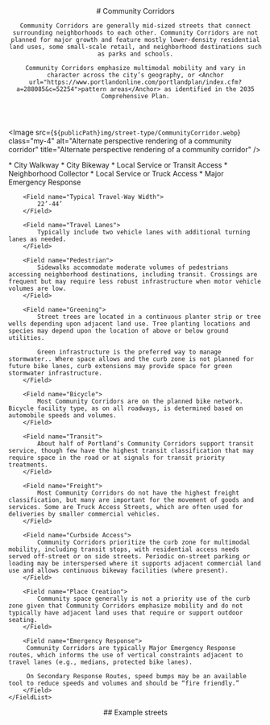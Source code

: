 

<header class="prose-lg">
    # Community Corridors

    Community Corridors are generally mid-sized streets that connect surrounding neighborhoods to each other. Community Corridors are not planned for major growth and feature mostly lower-density residential land uses, some small-scale retail, and neighborhood destinations such as parks and schools.

    Community Corridors emphasize multimodal mobility and vary in character across the city’s geography, or <Anchor url="https://www.portlandonline.com/portlandplan/index.cfm?a=288085&c=52254">pattern areas</Anchor> as identified in the 2035 Comprehensive Plan.

</header>

<Image
    src={`${publicPath}img/street-type/CommunityCorridor.webp`}
    class="my-4"
    alt="Alternate perspective rendering of a community corridor"
    title="Alternate perspective rendering of a community corridor"
/>
<section class="mt-8 prose">
    <FieldList class="gap-4">
        <Field name="Typical Street Classification">
            * City Walkway 
            * City Bikeway 
            * Local Service or Transit Access 
            * Neighborhood Collector 
            * Local Service or Truck Access 
            * Major Emergency Response
        </Field>

        <Field name="Typical Travel-Way Width">
            22’-44’
        </Field>

        <Field name="Travel Lanes">
            Typically include two vehicle lanes with additional turning lanes as needed.
        </Field>

        <Field name="Pedestrian">
            Sidewalks accommodate moderate volumes of pedestrians accessing neighborhood destinations, including transit. Crossings are frequent but may require less robust infrastructure when motor vehicle volumes are low.
        </Field>

        <Field name="Greening">
            Street trees are located in a continuous planter strip or tree wells depending upon adjacent land use. Tree planting locations and species may depend upon the location of above or below ground utilities.

            Green infrastructure is the preferred way to manage stormwater.. Where space allows and the curb zone is not planned for future bike lanes, curb extensions may provide space for green stormwater infrastructure.
        </Field>

        <Field name="Bicycle">
            Most Community Corridors are on the planned bike network. Bicycle facility type, as on all roadways, is determined based on automobile speeds and volumes.
        </Field>

        <Field name="Transit">
            About half of Portland’s Community Corridors support transit service, though few have the highest transit classification that may require space in the road or at signals for transit priority treatments.
        </Field>

        <Field name="Freight">
            Most Community Corridors do not have the highest freight classification, but many are important for the movement of goods and services. Some are Truck Access Streets, which are often used for deliveries by smaller commercial vehicles.
        </Field>

        <Field name="Curbside Access">
            Community Corridors prioritize the curb zone for multimodal mobility, including transit stops, with residential access needs served off-street or on side streets. Periodic on-street parking or loading may be interspersed where it supports adjacent commercial land use and allows continuous bikeway facilities (where present).
        </Field>

        <Field name="Place Creation">
            Community space generally is not a priority use of the curb zone given that Community Corridors emphasize mobility and do not typically have adjacent land uses that require or support outdoor seating.
        </Field>

        <Field name="Emergency Response">
         Community Corridors are typically Major Emergency Response routes, which informs the use of vertical constraints adjacent to travel lanes (e.g., medians, protected bike lanes).

         On Secondary Response Routes, speed bumps may be an available tool to reduce speeds and volumes and should be “fire friendly.”
        </Field>
    </FieldList>

</section>
<section>
    <header class="prose mb-4">
        ## Example streets
    </header>
    <Map type="cc"></Map>
</section>
